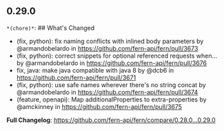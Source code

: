 ## 0.29.0
`*(chore)*`: ## What's Changed
* (fix, python): fix naming conflicts with inlined body parameters by @armandobelardo in https://github.com/fern-api/fern/pull/3673
* (fix, python): correct snippets for optional referenced requests when… by @armandobelardo in https://github.com/fern-api/fern/pull/3676
* fix, java: make java compatible with java 8 by @dcb6 in https://github.com/fern-api/fern/pull/3671
* (fix, python): use safe names wherever there's no string concat by @armandobelardo in https://github.com/fern-api/fern/pull/3674
* (feature, openapi): Map additionalProperties to extra-properties by @amckinney in https://github.com/fern-api/fern/pull/3675


**Full Changelog**: https://github.com/fern-api/fern/compare/0.28.0...0.29.0

